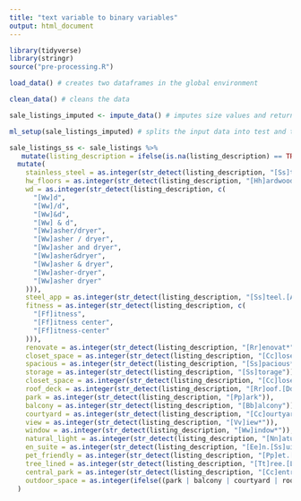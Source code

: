 ```yaml
---
title: "text variable to binary variables"
output: html_document
---
```


```r
library(tidyverse)
library(stringr)
source("pre-processing.R")
```

```r
load_data() # creates two dataframes in the global environment

clean_data() # cleans the data

sale_listings_imputed <- impute_data() # imputes size values and returns a new dataframe

ml_setup(sale_listings_imputed) # splits the input data into test and training sets
```

```r
sale_listings_ss <- sale_listings %>%
   mutate(listing_description = ifelse(is.na(listing_description) == TRUE, 0, listing_description)) %>%
  mutate(
    stainless_steel = as.integer(str_detect(listing_description, "[Ss]tainless.[Ss]teel")),
    hw_floors = as.integer(str_detect(listing_description, "[Hh]ardwood.[Ff]loors?")),
    wd = as.integer(str_detect(listing_description, c(
      "[Ww]d",
      "[Ww]/d",
      "[Ww]&d",
      "[Ww] & d",
      "[Ww]asher/dryer",
      "[Ww]asher / dryer",
      "[Ww]asher and dryer",
      "[Ww]asher&dryer",
      "[Ww]asher & dryer",
      "[Ww]asher-dryer",
      "[Ww]asher dryer"
    ))),
    steel_app = as.integer(str_detect(listing_description, "[Ss]teel.[Aa]ppliances?")),
    fitness = as.integer(str_detect(listing_description, c(
      "[Ff]itness",
      "[Ff]itness center",
      "[Ff]itness-center"
    ))),
    renovate = as.integer(str_detect(listing_description, "[Rr]enovat*")),
    closet_space = as.integer(str_detect(listing_description, "[Cc]loset.[Ss]pace")),
    spacious = as.integer(str_detect(listing_description, "[Ss]pacious*")),
    storage = as.integer(str_detect(listing_description, "[Ss]torage")),
    closet_space = as.integer(str_detect(listing_description, "[Cc]loset.[Ss]pace")),
    roof_deck = as.integer(str_detect(listing_description, "[Rr]oof.[Dd]eck")),
    park = as.integer(str_detect(listing_description, "[Pp]ark")),
    balcony = as.integer(str_detect(listing_description, "[Bb]alcony")),
    courtyard = as.integer(str_detect(listing_description, "[Cc]ourtyard")),
    view = as.integer(str_detect(listing_description, "[Vv]iew*")),
    window = as.integer(str_detect(listing_description, "[Ww]indow*")),
    natural_light = as.integer(str_detect(listing_description, "[Nn]atural.[Ll]ight")),
    en_suite = as.integer(str_detect(listing_description, "[Ee]n.[Ss]uite")),
    pet_friendly = as.integer(str_detect(listing_description, "[Pp]et.[Ff]riendly")),
    tree_lined = as.integer(str_detect(listing_description, "[Tt]ree.[Ll]ined")),
    central_park = as.integer(str_detect(listing_description, "[Cc]entral.[Pp]ark")),
    outdoor_space = as.integer(ifelse((park | balcony | courtyard | roof_deck | central_park | tree_lined) == 1, 1, 0))                              
  )
```

